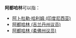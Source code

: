 {{noteTA
|G1=melayu
}}
'''阿都哈林'''可以指：
*[[阿卜杜勒·哈利姆_(印度尼西亚)|阿卜杜勒·哈利姆 (印度尼西亚)]]
*[[阿都哈林_(吉兰丹州议员)|阿都哈林 (吉兰丹州议员)]]
*[[阿都哈林_(柔佛州议员)|阿都哈林 (柔佛州议员)]]

{{disambiguation}}